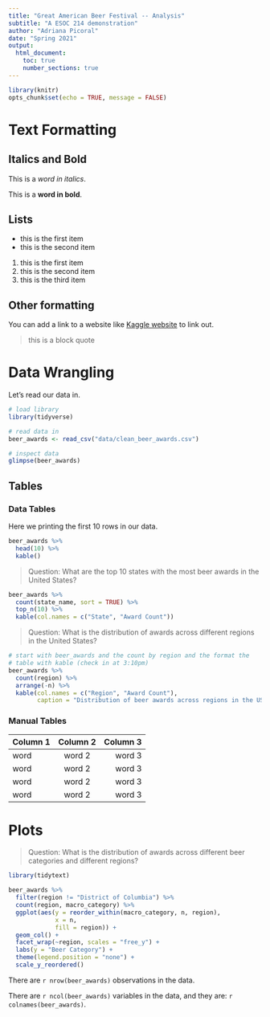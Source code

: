 ```yaml
---
title: "Great American Beer Festival -- Analysis"
subtitle: "A ESOC 214 demonstration"
author: "Adriana Picoral"
date: "Spring 2021"
output:
  html_document:
    toc: true
    number_sections: true
---
```


```r
library(knitr)
opts_chunk$set(echo = TRUE, message = FALSE)
```

# Text Formatting

## Italics and Bold

This is a *word in italics*.

This is a **word in bold**.

## Lists

* this is the first item
* this is the second item

1. this is the first item
1. this is the second item
1. this is the third item

## Other formatting

You can add a link to a website like [Kaggle website](https://www.kaggle.com) to link out.

> this is a block quote

# Data Wrangling

Let's read our data in.

```r
# load library
library(tidyverse)

# read data in
beer_awards <- read_csv("data/clean_beer_awards.csv")

# inspect data
glimpse(beer_awards)
```

## Tables

### Data Tables

Here we printing the first 10 rows in our data.

```r
beer_awards %>%
  head(10) %>%
  kable()
```

> Question: What are the top 10 states with the most beer awards in the United States?

```r
beer_awards %>%
  count(state_name, sort = TRUE) %>%
  top_n(10) %>%
  kable(col.names = c("State", "Award Count"))
```

> Question: What is the distribution of awards across different regions in the United States?

```r
# start with beer_awards and the count by region and the format the
# table with kable (check in at 3:10pm)
beer_awards %>%
  count(region) %>%
  arrange(-n) %>%
  kable(col.names = c("Region", "Award Count"),
        caption = "Distribution of beer awards across regions in the US.")
```

### Manual Tables

| Column 1 | Column 2 | Column 3 |
| -------- | :-------: | --------: |
| word | word 2 | word 3 |
| word | word 2 | word 3 |
| word | word 2 | word 3 |
| word | word 2 | word 3 |

# Plots

> Question: What is the distribution of awards across different beer categories and different regions?

```r
library(tidytext)

beer_awards %>%
  filter(region != "District of Columbia") %>%
  count(region, macro_category) %>%
  ggplot(aes(y = reorder_within(macro_category, n, region),
             x = n,
             fill = region)) +
  geom_col() +
  facet_wrap(~region, scales = "free_y") +
  labs(y = "Beer Category") +
  theme(legend.position = "none") +
  scale_y_reordered()
```

There are `r nrow(beer_awards)` observations in the data.

There are `r ncol(beer_awards)` variables in the data, and they are: `r colnames(beer_awards)`.




